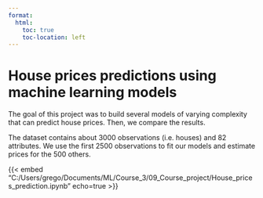 ---
format:
  html:
    toc: true
    toc-location: left
---

# House prices predictions using machine learning models


The goal of this project was to build several models of varying complexity that can predict house prices. Then, we compare the results.

The dataset contains about 3000 observations (i.e. houses) and 82 attributes. We use the first 2500 observations to fit our models and estimate prices for the 500 others.

{{< embed "C:/Users/grego/Documents/ML/Course_3/09_Course_project/House_prices_prediction.ipynb" echo=true >}}
